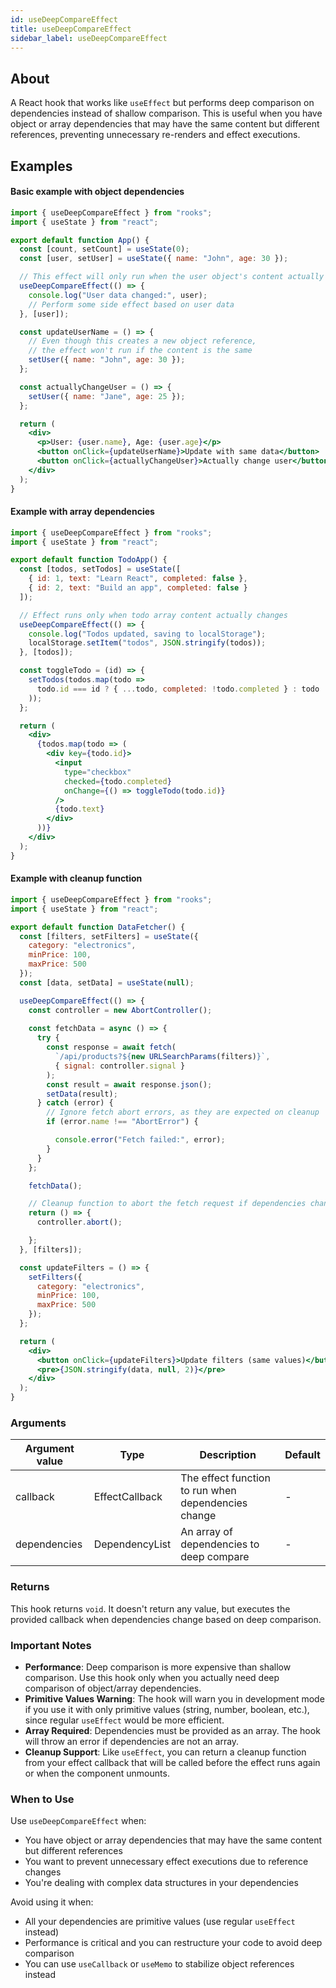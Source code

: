 ```yaml
---
id: useDeepCompareEffect
title: useDeepCompareEffect
sidebar_label: useDeepCompareEffect
---
```


## About

A React hook that works like `useEffect` but performs deep comparison on dependencies instead of shallow comparison. This is useful when you have object or array dependencies that may have the same content but different references, preventing unnecessary re-renders and effect executions.

[//]: # "Main"

## Examples

#### Basic example with object dependencies

```jsx
import { useDeepCompareEffect } from "rooks";
import { useState } from "react";

export default function App() {
  const [count, setCount] = useState(0);
  const [user, setUser] = useState({ name: "John", age: 30 });

  // This effect will only run when the user object's content actually changes
  useDeepCompareEffect(() => {
    console.log("User data changed:", user);
    // Perform some side effect based on user data
  }, [user]);

  const updateUserName = () => {
    // Even though this creates a new object reference, 
    // the effect won't run if the content is the same
    setUser({ name: "John", age: 30 });
  };

  const actuallyChangeUser = () => {
    setUser({ name: "Jane", age: 25 });
  };

  return (
    <div>
      <p>User: {user.name}, Age: {user.age}</p>
      <button onClick={updateUserName}>Update with same data</button>
      <button onClick={actuallyChangeUser}>Actually change user</button>
    </div>
  );
}
```

#### Example with array dependencies

```jsx
import { useDeepCompareEffect } from "rooks";
import { useState } from "react";

export default function TodoApp() {
  const [todos, setTodos] = useState([
    { id: 1, text: "Learn React", completed: false },
    { id: 2, text: "Build an app", completed: false }
  ]);

  // Effect runs only when todo array content actually changes
  useDeepCompareEffect(() => {
    console.log("Todos updated, saving to localStorage");
    localStorage.setItem("todos", JSON.stringify(todos));
  }, [todos]);

  const toggleTodo = (id) => {
    setTodos(todos.map(todo => 
      todo.id === id ? { ...todo, completed: !todo.completed } : todo
    ));
  };

  return (
    <div>
      {todos.map(todo => (
        <div key={todo.id}>
          <input 
            type="checkbox" 
            checked={todo.completed}
            onChange={() => toggleTodo(todo.id)}
          />
          {todo.text}
        </div>
      ))}
    </div>
  );
}
```

#### Example with cleanup function

```jsx
import { useDeepCompareEffect } from "rooks";
import { useState } from "react";

export default function DataFetcher() {
  const [filters, setFilters] = useState({
    category: "electronics",
    minPrice: 100,
    maxPrice: 500
  });
  const [data, setData] = useState(null);

  useDeepCompareEffect(() => {
    const controller = new AbortController();
    
    const fetchData = async () => {
      try {
        const response = await fetch(
          `/api/products?${new URLSearchParams(filters)}`,
          { signal: controller.signal }
        );
        const result = await response.json();
        setData(result);
      } catch (error) {
        // Ignore fetch abort errors, as they are expected on cleanup
        if (error.name !== "AbortError") {

          console.error("Fetch failed:", error);
        }
      }
    };

    fetchData();

    // Cleanup function to abort the fetch request if dependencies change
    return () => {
      controller.abort();

    };
  }, [filters]);

  const updateFilters = () => {
    setFilters({
      category: "electronics",
      minPrice: 100,
      maxPrice: 500
    });
  };

  return (
    <div>
      <button onClick={updateFilters}>Update filters (same values)</button>
      <pre>{JSON.stringify(data, null, 2)}</pre>
    </div>
  );
}
```

### Arguments

| Argument value | Type             | Description                                                    | Default |
| -------------- | ---------------- | -------------------------------------------------------------- | ------- |
| callback       | EffectCallback   | The effect function to run when dependencies change           | -       |
| dependencies   | DependencyList   | An array of dependencies to deep compare                      | -       |

### Returns

This hook returns `void`. It doesn't return any value, but executes the provided callback when dependencies change based on deep comparison.

### Important Notes

- **Performance**: Deep comparison is more expensive than shallow comparison. Use this hook only when you actually need deep comparison of object/array dependencies.
- **Primitive Values Warning**: The hook will warn you in development mode if you use it with only primitive values (string, number, boolean, etc.), since regular `useEffect` would be more efficient.
- **Array Required**: Dependencies must be provided as an array. The hook will throw an error if dependencies are not an array.
- **Cleanup Support**: Like `useEffect`, you can return a cleanup function from your effect callback that will be called before the effect runs again or when the component unmounts.

### When to Use

Use `useDeepCompareEffect` when:
- You have object or array dependencies that may have the same content but different references
- You want to prevent unnecessary effect executions due to reference changes
- You're dealing with complex data structures in your dependencies

Avoid using it when:
- All your dependencies are primitive values (use regular `useEffect` instead)
- Performance is critical and you can restructure your code to avoid deep comparison
- You can use `useCallback` or `useMemo` to stabilize object references instead
